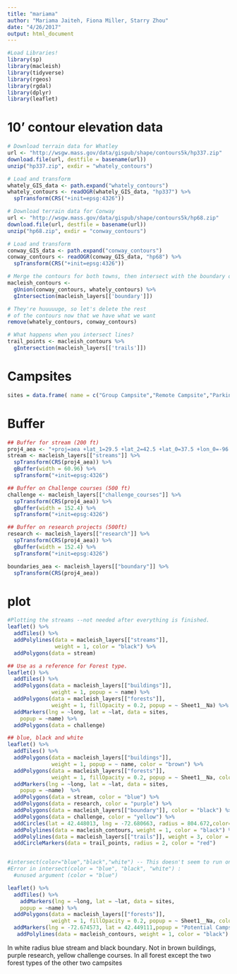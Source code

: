 ```yaml
---
title: "mariama"
author: "Mariama Jaiteh, Fiona Miller, Starry Zhou"
date: "4/26/2017"
output: html_document
---
```

```r
#Load Libraries!
library(sp)
library(macleish)
library(tidyverse)
library(rgeos)
library(rgdal)
library(dplyr)
library(leaflet)

```
# 10’ contour elevation data
```r
# Download terrain data for Whatley
url <- "http://wsgw.mass.gov/data/gispub/shape/contours5k/hp337.zip"
download.file(url, destfile = basename(url))
unzip("hp337.zip", exdir = "whately_contours")

# Load and transform
whately_GIS_data <- path.expand("whately_contours")
whately_contours <- readOGR(whately_GIS_data, "hp337") %>%
  spTransform(CRS("+init=epsg:4326"))

```

```r
# Download terrain data for Conway
url <- "http://wsgw.mass.gov/data/gispub/shape/contours5k/hp68.zip"
download.file(url, destfile = basename(url))
unzip("hp68.zip", exdir = "conway_contours")

# Load and transform
conway_GIS_data <- path.expand("conway_contours")
conway_contours <- readOGR(conway_GIS_data, "hp68") %>%
  spTransform(CRS("+init=epsg:4326"))
```

```r
# Merge the contours for both towns, then intersect with the boundary of Macleish
macleish_contours <-
  gUnion(conway_contours, whately_contours) %>%
  gIntersection(macleish_layers[['boundary']])

# They're huuuuuge, so let's delete the rest 
# of the contours now that we have what we want
remove(whately_contours, conway_contours)

```

```r
# What happens when you intersect lines?
trail_points <- macleish_contours %>%
  gIntersection(macleish_layers[['trails']])
```

# Campsites
```r
sites = data.frame( name = c("Group Campsite","Remote Campsite","Parking"), lat = c(42.450976,42.458570,42.448013),long = c(-72.678154,-72.674732,-72.680663))
```

# Buffer
```r
## Buffer for stream (200 ft)
proj4_aea <- "+proj=aea +lat_1=29.5 +lat_2=42.5 +lat_0=37.5 +lon_0=-96 +x_0=0 +y_0=0 +ellps=GRS80 +datum=NAD83 +units=m +no_defs"
stream <- macleish_layers[["streams"]] %>%
  spTransform(CRS(proj4_aea)) %>%
  gBuffer(width = 60.96) %>%
  spTransform("+init=epsg:4326")

```

```r
## Buffer on Challenge courses (500 ft)
challenge <- macleish_layers[["challenge_courses"]] %>%
  spTransform(CRS(proj4_aea)) %>%
  gBuffer(width = 152.4) %>%
  spTransform("+init=epsg:4326")
```

```r
## Buffer on research projects (500ft)
research <- macleish_layers[["research"]] %>%
  spTransform(CRS(proj4_aea)) %>%
  gBuffer(width = 152.4) %>%
  spTransform("+init=epsg:4326")
```

```r
boundaries_aea <- macleish_layers[["boundary"]] %>%
  spTransform(CRS(proj4_aea))
```

# plot
```r
#Plotting the streams --not needed after everything is finished.
leaflet() %>%
  addTiles() %>%
  addPolylines(data = macleish_layers[["streams"]], 
               weight = 1, color = "black") %>%
  addPolygons(data = stream) 

```

```r
## Use as a reference for Forest type.
leaflet() %>%
  addTiles() %>%
  addPolygons(data = macleish_layers[["buildings"]], 
              weight = 1, popup = ~ name) %>%
  addPolygons(data = macleish_layers[["forests"]], 
              weight = 1, fillOpacity = 0.2, popup = ~ Sheet1__Na) %>%
  addMarkers(lng = ~long, lat = ~lat, data = sites,
    popup = ~name) %>%
  addPolygons(data = challenge) 

```

```r
## blue, black and white
leaflet() %>%
  addTiles() %>%
  addPolygons(data = macleish_layers[["buildings"]], 
              weight = 1, popup = ~ name, color = "brown") %>%
  addPolygons(data = macleish_layers[["forests"]], 
              weight = 1, fillOpacity = 0.2, popup = ~ Sheet1__Na, color = "green") %>%
  addMarkers(lng = ~long, lat = ~lat, data = sites,
    popup = ~name)  %>%
  addPolygons(data = stream, color = "blue") %>%
  addPolygons(data = research, color = "purple") %>%
  addPolygons(data = macleish_layers[["boundary"]], color = "black") %>%
  addPolygons(data = challenge, color = "yellow") %>%
  addCircles(lat = 42.448013, lng = -72.680663, radius = 804.672,color="white") %>%
  addPolylines(data = macleish_contours, weight = 1, color = "black") %>%
  addPolylines(data = macleish_layers[["trails"]], weight = 3, color = "red") %>%
  addCircleMarkers(data = trail_points, radius = 2, color = "red") 


#intersect(color="blue","black","white") -- This doesn't seem to run on my computer. It gives me an error :
#Error in intersect(color = "blue", "black", "white") : 
  #unused argument (color = "blue")
```

```r
leaflet() %>%
  addTiles() %>%
    addMarkers(lng = ~long, lat = ~lat, data = sites,
    popup = ~name) %>%
  addPolygons(data = macleish_layers[["forests"]], 
              weight = 1, fillOpacity = 0.2, popup = ~ Sheet1__Na, color = "green") %>%
  addMarkers(lng = -72.674573, lat = 42.449111,popup = "Potential Campsite # 1") %>%
   addPolylines(data = macleish_contours, weight = 1, color = "black")
```
In white radius blue stream and black boundary. Not in brown buildings, purple research, yellow challenge courses. In all forest except the two forest types of the other two campsites
